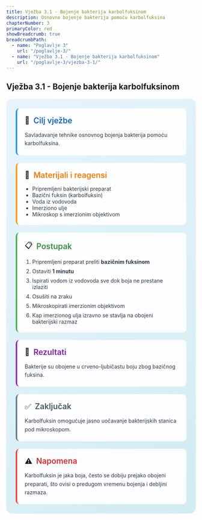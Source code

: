```yaml
---
title: Vježba 3.1 - Bojenje bakterija karbolfuksinom
description: Osnovno bojenje bakterija pomoću karbolfuksina
chapterNumber: 3
primaryColor: red
showBreadcrumb: true
breadcrumbPath:
  - name: "Poglavlje 3"
    url: "/poglavlje-3/"
  - name: "Vježba 3.1 - Bojenje bakterija karbolfuksinom"
    url: "/poglavlje-3/vjezba-3-1/"
---
```


## Vježba 3.1 - Bojenje bakterija karbolfuksinom

<div style="background: linear-gradient(135deg, #e8f4fd 0%, #d1ecf1 100%); border-radius: 15px; padding: 25px; margin: 20px 0;">
  
  <div style="background: rgba(255,255,255,0.9); padding: 20px; border-radius: 10px; margin-bottom: 20px; border-left: 4px solid #2196f3;">
    <div style="display: flex; align-items: center; margin-bottom: 15px;">
      <span style="font-size: 20px; margin-right: 10px;">🎯</span>
      <h3 style="margin: 0; color: #1565c0; font-size: 1.3rem; font-weight: 600;">Cilj vježbe</h3>
    </div>
    <p style="margin: 0; color: #2d3748; line-height: 1.6;">
      Savladavanje tehnike osnovnog bojenja bakterija pomoću karbolfuksina.
    </p>
  </div>

  <div style="background: rgba(255,255,255,0.9); padding: 20px; border-radius: 10px; margin-bottom: 20px; border-left: 4px solid #ff9800;">
    <div style="display: flex; align-items: center; margin-bottom: 15px;">
      <span style="font-size: 20px; margin-right: 10px;">🧪</span>
      <h3 style="margin: 0; color: #f57c00; font-size: 1.3rem; font-weight: 600;">Materijali i reagensi</h3>
    </div>
    <ul style="margin: 0; padding-left: 20px; color: #2d3748;">
      <li>Pripremljeni bakterijski preparat</li>
      <li>Bazični fuksin (karbolfuksin)</li>
      <li>Voda iz vodovoda</li>
      <li>Imerziono ulje</li>
      <li>Mikroskop s imerzionim objektivom</li>
    </ul>
  </div>

  <div style="background: rgba(255,255,255,0.9); padding: 20px; border-radius: 10px; margin-bottom: 20px; border-left: 4px solid #4caf50;">
    <div style="display: flex; align-items: center; margin-bottom: 15px;">
      <span style="font-size: 20px; margin-right: 10px;">📋</span>
      <h3 style="margin: 0; color: #388e3c; font-size: 1.3rem; font-weight: 600;">Postupak</h3>
    </div>
    <ol style="margin: 0; padding-left: 20px; color: #2d3748;">
      <li style="margin-bottom: 8px;">Pripremljeni preparat preliti <strong>bazičnim fuksinom</strong></li>
      <li style="margin-bottom: 8px;">Ostaviti <strong>1 minutu</strong></li>
      <li style="margin-bottom: 8px;">Ispirati vodom iz vodovoda sve dok boja ne prestane izlaziti</li>
      <li style="margin-bottom: 8px;">Osušiti na zraku</li>
      <li style="margin-bottom: 8px;">Mikroskopirati imerzionim objektivom</li>
      <li style="margin-bottom: 0;">Kap imerzionog ulja izravno se stavlja na obojeni bakterijski razmaz</li>
    </ol>
  </div>

  <div style="background: rgba(255,255,255,0.9); padding: 20px; border-radius: 10px; margin-bottom: 20px; border-left: 4px solid #9c27b0;">
    <div style="display: flex; align-items: center; margin-bottom: 15px;">
      <span style="font-size: 20px; margin-right: 10px;">🔬</span>
      <h3 style="margin: 0; color: #7b1fa2; font-size: 1.3rem; font-weight: 600;">Rezultati</h3>
    </div>
    <p style="margin: 0; color: #2d3748; line-height: 1.6;">
      Bakterije su obojene u crveno-ljubičastu boju zbog bazičnog fuksina.
    </p>
  </div>

  <div style="background: rgba(255,255,255,0.9); padding: 20px; border-radius: 10px; margin-bottom: 20px; border-left: 4px solid #607d8b;">
    <div style="display: flex; align-items: center; margin-bottom: 15px;">
      <span style="font-size: 20px; margin-right: 10px;">✅</span>
      <h3 style="margin: 0; color: #455a64; font-size: 1.3rem; font-weight: 600;">Zaključak</h3>
    </div>
    <p style="margin: 0; color: #2d3748; line-height: 1.6;">
      Karbolfuksin omogućuje jasno uočavanje bakterijskih stanica pod mikroskopom.
    </p>
  </div>

  <div style="background: rgba(255,255,255,0.9); padding: 20px; border-radius: 10px; border-left: 4px solid #f44336;">
    <div style="display: flex; align-items: center; margin-bottom: 15px;">
      <span style="font-size: 20px; margin-right: 10px;">⚠️</span>
      <h3 style="margin: 0; color: #d32f2f; font-size: 1.3rem; font-weight: 600;">Napomena</h3>
    </div>
    <p style="margin: 0; color: #2d3748; line-height: 1.6;">
      Karbolfuksin je jaka boja, često se dobiju prejako obojeni preparati, što ovisi o predugom vremenu bojenja i debljini razmaza.
    </p>
  </div>

</div>